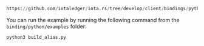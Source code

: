 ```python reference
https://github.com/iotaledger/iota.rs/tree/develop/client/bindings/python/examples/build_alias.py
```

You can run the example by running the following command from the `binding/python/examples` folder:

```bash
python3 build_alias.py
```
